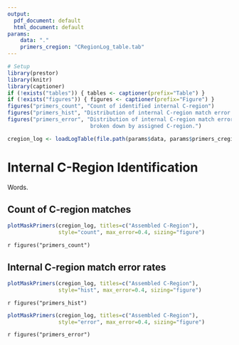 ```yaml
---
output:
  pdf_document: default
  html_document: default
params:
    data: "."
    primers_cregion: "CRegionLog_table.tab"
---
```


```r
# Setup
library(prestor)
library(knitr)
library(captioner)
if (!exists("tables")) { tables <- captioner(prefix="Table") }
if (!exists("figures")) { figures <- captioner(prefix="Figure") }
figures("primers_count", "Count of identified internal C-region")
figures("primers_hist", "Distribution of internal C-region match error rates.")
figures("primers_error", "Distribution of internal C-region match error rates, 
                          broken down by assigned C-region.")
```

```r
cregion_log <- loadLogTable(file.path(params$data, params$primers_cregion))
```

# Internal C-Region Identification

Words.

## Count of C-region matches

```r
plotMaskPrimers(cregion_log, titles=c("Assembled C-Region"), 
                style="count", max_error=0.4, sizing="figure")
```

`r figures("primers_count")`

## Internal C-region match error rates

```r
plotMaskPrimers(cregion_log, titles=c("Assembled C-Region"), 
                style="hist", max_error=0.4, sizing="figure")
```

`r figures("primers_hist")`

```r
plotMaskPrimers(cregion_log, titles=c("Assembled C-Region"), 
                style="error", max_error=0.4, sizing="figure")
```

`r figures("primers_error")`
